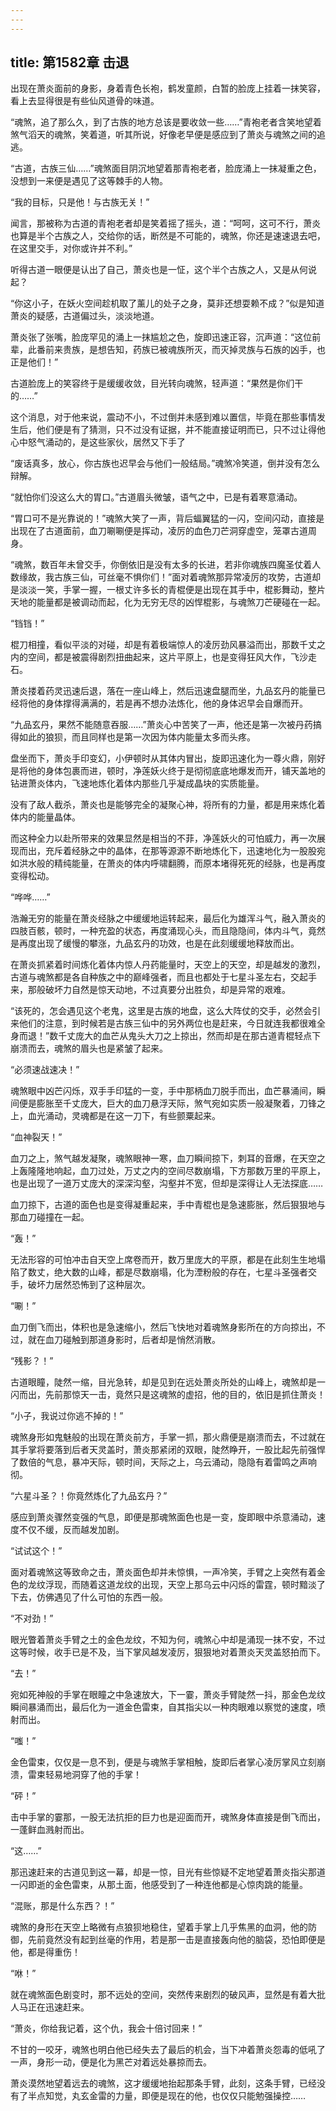 ```yaml
---
---
---
```

title: 第1582章 击退
---



出现在萧炎面前的身影，身着青色长袍，鹤发童颜，白暂的脸庞上挂着一抹笑容，看上去显得很是有些仙风道骨的味道。

“魂煞，追了那么久，到了古族的地方总该是要收敛一些……”青袍老者含笑地望着煞气滔天的魂煞，笑着道，听其所说，好像老早便是感应到了萧炎与魂煞之间的追逃。

“古道，古族三仙……”魂煞面目阴沉地望着那青袍老者，脸庞涌上一抹凝重之色，没想到一来便是遇见了这等棘手的人物。

“我的目标，只是他！与古族无关！”

闻言，那被称为古道的青袍老者却是笑着摇了摇头，道：“呵呵，这可不行，萧炎也算是半个古族之人，交给你的话，断然是不可能的，魂煞，你还是速速退去吧，在这里交手，对你或许并不利。”

听得古道一眼便是认出了自己，萧炎也是一怔，这个半个古族之人，又是从何说起？

“你这小子，在妖火空间趁机取了薰儿的处子之身，莫非还想耍赖不成？”似是知道萧炎的疑感，古道偏过头，淡淡地道。

萧炎张了张嘴，脸庞罕见的涌上一抹尴尬之色，旋即迅速正容，沉声道：“这位前辈，此番前来贵族，是想告知，药族已被魂族所灭，而灭掉灵族与石族的凶手，也正是他们！”

古道脸庞上的笑容终于是缓缓收敛，目光转向魂煞，轻声道：“果然是你们干的……”

这个消息，对于他来说，震动不小，不过倒并未感到难以置信，毕竟在那些事情发生后，他们便是有了猜测，只不过没有证据，并不能直接证明而已，只不过让得他心中怒气涌动的，是这些家伙，居然又下手了

“废话真多，放心，你古族也迟早会与他们一般结局。”魂煞冷笑道，倒并没有怎么辩解。

“就怕你们没这么大的胃口。”古道眉头微皱，语气之中，已是有着寒意涌动。

“胃口可不是光靠说的！”魂煞大笑了一声，背后蝠翼猛的一闪，空间闪动，直接是出现在了古道面前，血刀唰唰便是挥动，凌厉的血色刀芒洞穿虚空，笼罩古道周身。

“魂煞，数百年未曾交手，你倒依旧是没有太多的长进，若非你魂族四魔圣仗着人数缘故，我古族三仙，可丝毫不惧你们！”面对着魂煞那异常凌厉的攻势，古道却是淡淡一笑，手掌一握，一根丈许多长的青棍便是出现在其手中，棍影舞动，整片天地的能量都是被调动而起，化为无穷无尽的凶悍棍影，与魂煞刀芒硬碰在一起。

“铛铛！”

棍刀相撞，看似平淡的对碰，却是有着极端惊人的凌厉劲风暴溢而出，那数千丈之内的空间，都是被震得剧烈扭曲起来，这片平原上，也是变得狂风大作，飞沙走石。

萧炎搂着药灵迅速后退，落在一座山峰上，然后迅速盘腿而坐，九品玄丹的能量已经将他的身体撑得满满的，若是再不想办法炼化，他的身体迟早会自爆而开。

“九品玄丹，果然不能随意吞服……”萧炎心中苦笑了一声，他还是第一次被丹药搞得如此的狼狈，而且同样也是第一次因为体内能量太多而头疼。

盘坐而下，萧炎手印变幻，小伊顿时从其体内冒出，旋即迅速化为一尊火鼎，刚好是将他的身体包裹而进，顿时，净莲妖火终于是彻彻底底地爆发而开，铺天盖地的钻进萧炎体内，飞速地炼化着体内那些几乎凝成晶块的实质能量。

没有了敌人截杀，萧炎也是能够完全的凝聚心神，将所有的力量，都是用来炼化着体内的能量晶体。

而这种全力以赴所带来的效果显然是相当的不菲，净莲妖火的可怕威力，再一次展现而出，充斥着经脉之中的晶体，在那等源源不断地炼化下，迅速地化为一股股宛如洪水般的精纯能量，在萧炎的体内呼啸翻腾，而原本堵得死死的经脉，也是再度变得松动。

“哗哗……”

浩瀚无穷的能量在萧炎经脉之中缓缓地运转起来，最后化为雄浑斗气，融入萧炎的四肢百骸，顿时，一种充盈的状态，再度涌现心头，而且隐隐间，体内斗气，竟然是再度出现了缓慢的攀涨，九品玄丹的功效，也是在此刻缓缓地释放而出。

在萧炎抓紧着时间炼化着体内惊人丹药能量时，天空上的天空，却是越发的激烈，古道与魂煞都是各自种族之中的巅峰强者，而且也都处于七星斗圣左右，交起手来，那般破坏力自然是惊天动地，不过真要分出胜负，却是异常的艰难。

“该死的，怎会遇见这个老鬼，这里是古族的地盘，这么大阵仗的交手，必然会引来他们的注意，到时候若是古族三仙中的另外两位也是赶来，今日就连我都很难全身而退！”数千丈庞大的血芒从鬼头大刀之上掠出，然而却是在那古道青棍轻点下崩溃而去，魂煞的眉头也是紧皱了起来。

“必须速战速决！”

魂煞眼中凶芒闪烁，双手手印猛的一变，手中那柄血刀脱手而出，血芒暴涌间，瞬间便是膨胀至千丈庞大，巨大的血刀悬浮天际，煞气宛如实质一般凝聚着，刀锋之上，血光涌动，灵魂都是在这一刀下，有些颤粟起来。

“血神裂天！”

血刀之上，煞气越发凝聚，魂煞眼神一寒，血刀瞬间掠下，刺耳的音爆，在天空之上轰隆隆地响起，血刀过处，万丈之内的空间尽数崩塌，下方那数万里的平原上，也是出现了一道万丈庞大的深深沟壑，沟壑并不宽，但却是深得让人无法探底……

血刀掠下，古道的面色也是变得凝重起来，手中青棍也是急速膨胀，然后狠狠地与那血刀碰撞在一起。

“轰！”

无法形容的可怕冲击自天空上席卷而开，数万里庞大的平原，都是在此刻生生地塌陷了数丈，绝大数的山峰，都是尽数崩塌，化为湮粉般的存在，七星斗圣强者交手，破坏力居然恐怖到了这种层次。

“唰！”

血刀倒飞而出，体积也是急速缩小，然后飞快地对着魂煞身影所在的方向掠出，不过，就在血刀碰触到那道身影时，后者却是悄然消散。

“残影？！”

古道眼瞳，陡然一缩，目光急转，却是见到在远处萧炎所处的山峰上，魂煞却是一闪而出，先前那惊天一击，竟然只是这魂煞的虚招，他的目的，依旧是抓住萧炎！

“小子，我说过你逃不掉的！”

魂煞身形如鬼魅般的出现在萧炎前方，手掌一抓，那火鼎便是崩溃而去，不过就在其手掌将要落到后者天灵盖时，萧炎那紧闭的双眼，陡然睁开，一股比起先前强悍了数倍的气息，暴冲天际，顿时间，天际之上，乌云涌动，隐隐有着雷鸣之声响彻。

“六星斗圣？！你竟然炼化了九品玄丹？”

感应到萧炎骤然变强的气息，即便是那魂煞面色也是一变，旋即眼中杀意涌动，速度不仅不缓，反而越发加剧。

“试试这个！”

面对着魂煞这等致命之击，萧炎面色却并未惊惧，一声冷笑，手臂之上突然有着金色的龙纹浮现，而随着这道龙纹的出现，天空上那乌云中闪烁的雷霆，顿时黯淡了下去，仿佛遇见了什么可怕的东西一般。

“不对劲！”

眼光瞥着萧炎手臂之土的金色龙纹，不知为何，魂煞心中却是涌现一抹不安，不过这等时候，收手已是不及，当下掌风越发凌厉，狠狠地对着萧炎天灵盖怒拍而下。

“去！”

宛如死神般的手掌在眼瞳之中急速放大，下一霎，萧炎手臂陡然一抖，那金色龙纹瞬间暴涌而出，最后化为一道金色雷束，自其指尖以一种肉眼难以察觉的速度，喷射而出。

“嗤！”

金色雷束，仅仅是一息不到，便是与魂煞手掌相触，旋即后者掌心凌厉掌风立刻崩溃，雷束轻易地洞穿了他的手掌！

“砰！”

击中手掌的霎那，一股无法抗拒的巨力也是迎面而开，魂煞身体直接是倒飞而出，一蓬鲜血溅射而出。

“这……”

那迅速赶来的古道见到这一幕，却是一惊，目光有些惊疑不定地望着萧炎指尖那道一闪即逝的金色雷束，从那土面，他感受到了一种连他都是心惊肉跳的能量。

“混账，那是什么东西？！”

魂煞的身形在天空上略微有点狼狈地稳住，望着手掌上几乎焦黑的血洞，他的防御，先前竟然没有起到丝毫的作用，若是那一击是直接轰向他的脑袋，恐怕即便是他，都是得重伤！

“咻！”

就在魂煞面色剧变时，那不远处的空间，突然传来剧烈的破风声，显然是有着大批人马正在迅速赶来。

“萧炎，你给我记着，这个仇，我会十倍讨回来！”

不甘的一咬牙，魂煞也明白他已经失去了最后的机会，当下冲着萧炎怨毒的低吼了一声，身形一动，便是化为黑芒对着远处暴掠而去。

萧炎漠然地望着远去的魂煞，这才缓缓地抬起那条手臂，此刻，这条手臂，已经没有了半点知觉，丸玄金雷的力量，即便是现在的他，也仅仅只能勉强操控……